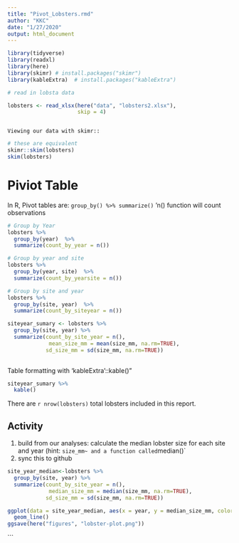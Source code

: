 ```yaml
---
title: "Pivot_Lobsters.rmd"
author: "KKC"
date: "1/27/2020"
output: html_document
---
```

```r
library(tidyverse)
library(readxl)
library(here)
library(skimr) # install.packages("skimr")
library(kableExtra)  # install.packages("kableExtra")

# read in lobsta data

lobsters <- read_xlsx(here("data", "lobsters2.xlsx"),
                      skip = 4)

```
```

Viewing our data with skimr::
```
```r

# these are equivalent
skimr::skim(lobsters)
skim(lobsters)
```

#  Piviot Table
In R, Pivot tables are: `group_by() %>% summarize()`
'n() function will count observations
```r

# Group by Year
lobsters %>% 
  group_by(year)  %>% 
  summarize(count_by_year = n())
```
```r
# Group by year and site
lobsters %>% 
  group_by(year, site)  %>% 
  summarize(count_by_yearsite = n())

# Group by site and year
lobsters %>% 
  group_by(site, year)  %>% 
  summarize(count_by_siteyear = n())
```

```r
siteyear_sumary <- lobsters %>% 
  group_by(site, year) %>% 
  summarize(count_by_site_year = n(),
             mean_size_mm = mean(size_mm, na.rm=TRUE),
            sd_size_mm = sd(size_mm, na.rm=TRUE))
                            
```
Table formatting with 'kableExtra'::kable()"
```r
siteyear_sumary %>% 
  kable()
```
There are `r nrow(lobsters)` total lobsters included in this report.

##  Activity
1. build from our analyses: calculate the median lobster size for each site and year (hint: `size_mm~ and a function called `median()`
2. sync this to github

```r
site_year_median<-lobsters %>% 
  group_by(site, year) %>% 
  summarize(count_by_site_year = n(),
             median_size_mm = median(size_mm, na.rm=TRUE),
            sd_size_mm = sd(size_mm, na.rm=TRUE))

ggplot(data = site_year_median, aes(x = year, y = median_size_mm, color = site)) + 
  geom_line()
ggsave(here("figures", "lobster-plot.png"))
```




```



